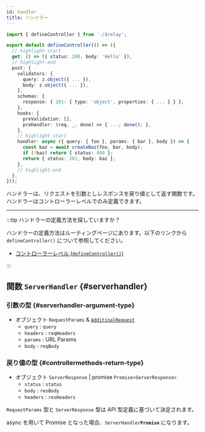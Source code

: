 ```yaml
---
id: handler
title: ハンドラー
---
```



```ts title='controller.ts'
import { defineController } from './$relay';

export default defineController(() => ({
  // highlight-start
  get: () => ({ status: 200, body: 'Hello' }),
  // highlight-end
  post: {
    validators: {
      query: z.object({ ... }),
      body: z.object({ ... }),
    },
    schemas: {
      response: { 201: { type: 'object', properties: { ... } } },
    },
    hooks: {
      preValidation: [],
      preHandler: (req, _, done) => { ...; done(); },
    },
    // highlight-start
    handler: async ({ query: { foo }, params: { bar }, body }) => {
      const baz = await createBaz(foo, bar, body);
      if (!baz) return { status: 400 };
      return { status: 201, body: baz };
    },
    // highlight-end
  },
}));
```

ハンドラーは、リクエストを引数としレスポンスを戻り値として返す関数です。
ハンドラーはコントローラーレベルでのみ定義できます。

---

:::tip ハンドラーの定義方法を探していますか？

ハンドラーの定義方法はルーティングページにあります。以下のリンクから `defineController()` について参照してください。

- [コントローラーレベル (`defineController()`)](/docs/reference/routing#controller-level)

:::

## 関数 `ServerHandler` {#serverhandler}

### 引数の型 {#serverhandler-argument-type}

- オブジェクト `RequestParams` & [`AdditinalRequest`](/docs/reference/additionalRequest)
  - `query` : `query`
  - `headers` : `reqHeaders`
  - `params` : URL Params
  - `body` : `reqBody`

### 戻り値の型 {#controllermethods-return-type}

- オブジェクト `ServerResponse` | promise `Promise<ServerResponse>`
  - `status` : `status`
  - `body` : `resBody`
  - `headers` : `resHeaders`

`RequestParams` 型と `ServerResponse` 型は API 型定義に基づいて決定されます。

async を用いて Promise となった場合、<code>ServerHandler<b>Promise</b></code> になります。
